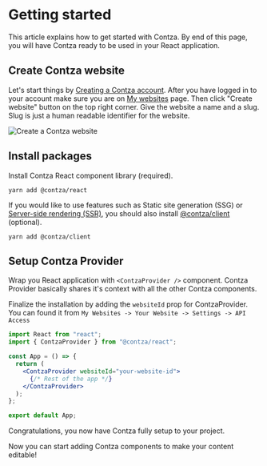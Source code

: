 # Getting started

This article explains how to get started with Contza. By end of this page, you will have Contza ready to be used in your React application.

## Create Contza website
Let's start things by [Creating a Contza account](https://app.contza.com/register).
After you have logged in to your account make sure you are on [My websites](https://app.contza.com/user/websites) page. Then click "Create website" button on the top right corner.
Give the website a name and a slug. Slug is just a human readable identifier for the website.

![Create a Contza website](/images/create-website.png)

## Install packages
Install Contza React component library (required).
```console copy
yarn add @contza/react
```
If you would like to use features such as Static site generation (SSG) or [Server-side rendering (SSR)](/concepts/ssr), you should also install [@contza/client](/packages/contza-client) (optional).
```console copy
yarn add @contza/client
```

## Setup Contza Provider
Wrap you React application with `<ContzaProvider />` component. Contza Provider basically shares it's context with all the other Contza components.

Finalize the installation by adding the `websiteId` prop for ContzaProvider. You can found it from `My Websites -> Your Website -> Settings -> API Access`
```jsx copy
import React from "react";
import { ContzaProvider } from "@contza/react";

const App = () => {
  return (
    <ContzaProvider websiteId="your-website-id">
      {/* Rest of the app */}
    </ContzaProvider>
  );
};

export default App;
```

Congratulations, you now have Contza fully setup to your project.

Now you can start adding Contza components to make your content editable!

